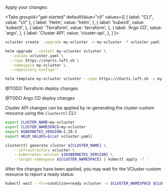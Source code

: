 
Apply your changes:

<Tabs
  groupId="get-started"
  defaultValue="cli"
  values={[
	{ label: "CLI", value: "cli" },
    { label: 'Helm', value: 'helm', },
    { label: 'kubectl', value: 'kubectl', },
    { label: 'Terraform', value: 'terraform', },
    { label: 'Argo CD', value: 'argo', },
    { label: 'Cluster API', value: 'cluster-api', },
  ]
}>
<TabItem value="cli">

```bash
vcluster create --upgrade my-vcluster -n my-vcluster -f vcluster.yaml
```

</TabItem>
<TabItem value="helm">

```bash
helm upgrade --install my-vcluster vcluster \
  --values vcluster.yaml \
  --repo https://charts.loft.sh \
  --namespace my-vcluster \
  --repository-config=''
```

</TabItem>
<TabItem value="kubectl">

```bash
helm template my-vcluster vcluster --repo https://charts.loft.sh -n my-vcluster -f vcluster.yaml | kubectl apply -f -
```

</TabItem>
<TabItem value="terraform">

@TODO Terraform deploy changes

</TabItem>
<TabItem value="argo">

@TODO Argo CD deploy changes

</TabItem>
<TabItem value="cluster-api">

Cluster API changes can be applied by re-generating the cluster custom resource using the `clusterctl` CLI:
```bash
export CLUSTER_NAME=my-vcluster
export CLUSTER_NAMESPACE=my-vcluster
export KUBERNETES_VERSION=1.29.3
export HELM_VALUES=$(cat vcluster.yaml)

clusterctl generate cluster ${CLUSTER_NAME} \
    --infrastructure vcluster \
    --kubernetes-version ${KUBERNETES_VERSION} \
    --target-namespace ${CLUSTER_NAMESPACE} | kubectl apply -f -
```

After the changes have been applied, you may wait for the VCluster custom resource to report a ready status:
```bash
kubectl wait --for=condition=ready vcluster -n $CLUSTER_NAMESPACE $CLUSTER_NAME --timeout=300s
```

</TabItem>
</Tabs>
